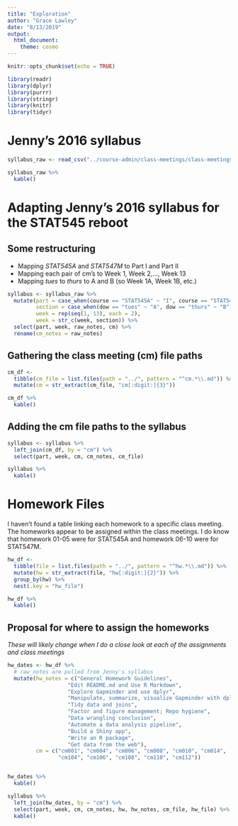 ```yaml
---
title: "Exploration"
author: "Grace Lawley"
date: "8/13/2019"
output: 
  html_document:
    theme: cosmo
---
```


```r
knitr::opts_chunk$set(echo = TRUE)
```

```r
library(readr)
library(dplyr)
library(purrr)
library(stringr)
library(knitr)
library(tidyr)
```


# Jenny's 2016 syllabus

```r
syllabus_raw <- read_csv("../course-admin/class-meetings/class-meetings.csv")

syllabus_raw %>% 
  kable()
```

# Adapting Jenny's 2016 syllabus for the STAT545 reboot

## Some restructuring 

* Mapping *STAT545A* and *STAT547M* to Part I and Part II
* Mapping each pair of cm's to Week 1, Week 2,..., Week 13
* Mapping *tues* to *thurs* to A and B (so Week 1A, Week 1B, etc.)


```r
syllabus <- syllabus_raw %>% 
  mutate(part = case_when(course == "STAT545A" ~ "I", course == "STAT547M" ~ "II"),
         section = case_when(dow == "tues" ~ "A", dow == "thurs" ~ "B"), 
         week = rep(seq(1, 13), each = 2),
         week = str_c(week, section)) %>% 
  select(part, week, raw_notes, cm) %>% 
  rename(cm_notes = raw_notes)
```

## Gathering the class meeting (cm) file paths

```r
cm_df <- 
  tibble(cm_file = list.files(path = "../", pattern = "^cm.*\\.md")) %>% 
  mutate(cm = str_extract(cm_file, "cm[:digit:]{3}")) 

cm_df %>% 
  kable()
```


## Adding the cm file paths to the syllabus

```r
syllabus <- syllabus %>% 
  left_join(cm_df, by = "cm") %>% 
  select(part, week, cm, cm_notes, cm_file)

syllabus %>% 
  kable()
```


# Homework Files

I haven't found a table linking each homework to a specific class meeting. The homeworks appear to be assigned within the class meetings. I do know that homework 01-05 were for STAT545A and homework 06-10 were for STAT547M.

```r
hw_df <- 
  tibble(file = list.files(path = "../", pattern = "^hw.*\\.md")) %>% 
  mutate(hw = str_extract(file, "hw[:digit:]{2}")) %>% 
  group_by(hw) %>% 
  nest(.key = "hw_file")

hw_df %>% 
  kable()
```


## Proposal for where to assign the homeworks 

*These will likely change when I do a close look at each of the assignments and class meetings*

```r
hw_dates <- hw_df %>% 
  # raw_notes are pulled from Jenny's syllabus
  mutate(hw_notes = c("General Homework Guidelines", 
                   "Edit README.md and Use R Markdown",
                   "Explore Gapminder and use dplyr",
                   "Manipulate, summarize, visualize Gapminder with dplyr and ggplot2",
                   "Tidy data and joins",
                   "Factor and figure management; Repo hygiene",
                   "Data wrangling conclusion",
                   "Automate a data analysis pipeline",
                   "Build a Shiny app",
                   "Write an R package",
                   "Get data from the web"),
         cm = c("cm001", "cm004", "cm006", "cm008", "cm010", "cm014",
                "cm104", "cm106", "cm108", "cm110", "cm112"))


hw_dates %>% 
  kable()
```


```r
syllabus %>% 
  left_join(hw_dates, by = "cm") %>% 
  select(part, week, cm, cm_notes, hw, hw_notes, cm_file, hw_file) %>% 
  kable()

```





